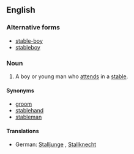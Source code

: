 ==English==

===Alternative forms===
*[[stable-boy]]
*[[stableboy]]

===Noun===
{{en-noun|head=[[stable]] [[boy]]}}

# A boy or young man who [[attend]]s in a [[stable]].

====Synonyms====
*[[groom]]
*[[stablehand]]
*[[stableman]]

====Translations====
{{trans-top|boy or young man who attends in a stable}}
*German: [[Stalljunge]] {{m}}, [[Stallknecht]] {{m}}
{{trans-mid}}
{{trans-bottom}}